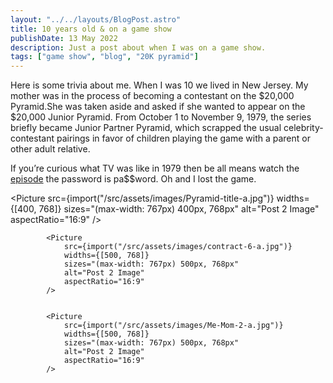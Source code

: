 ```yaml
---
layout: "../../layouts/BlogPost.astro"
title: 10 years old & on a game show
publishDate: 13 May 2022
description: Just a post about when I was on a game show.
tags: ["game show", "blog", "20K pyramid"]
---
```





Here is some trivia about me. When I was 10 we lived in New Jersey. My mother was in the process of becoming a contestant on the $20,000 Pyramid.She was taken aside and asked if she wanted to appear on the $20,000 Junior Pyramid. From October 1 to November 9, 1979, the series briefly became Junior Partner Pyramid, which scrapped the usual celebrity-contestant pairings in favor of children playing the game with a parent or other adult relative.

If you’re curious what TV was like in 1979 then be all means watch the [episode](https://vimeo.com/26595314) the password is pa$$word. Oh and I lost the game.


<Picture
				src={import("/src/assets/images/Pyramid-title-a.jpg")}
				widths={[400, 768]}
				sizes="(max-width: 767px) 400px, 768px"
				alt="Post 2 Image"
				aspectRatio="16:9"
			/>

			<Picture
				src={import("/src/assets/images/contract-6-a.jpg")}
				widths={[500, 768]}
				sizes="(max-width: 767px) 500px, 768px"
				alt="Post 2 Image"
				aspectRatio="16:9"
			/>


			<Picture
				src={import("/src/assets/images/Me-Mom-2-a.jpg")}
				widths={[500, 768]}
				sizes="(max-width: 767px) 500px, 768px"
				alt="Post 2 Image"
				aspectRatio="16:9"
			/>


